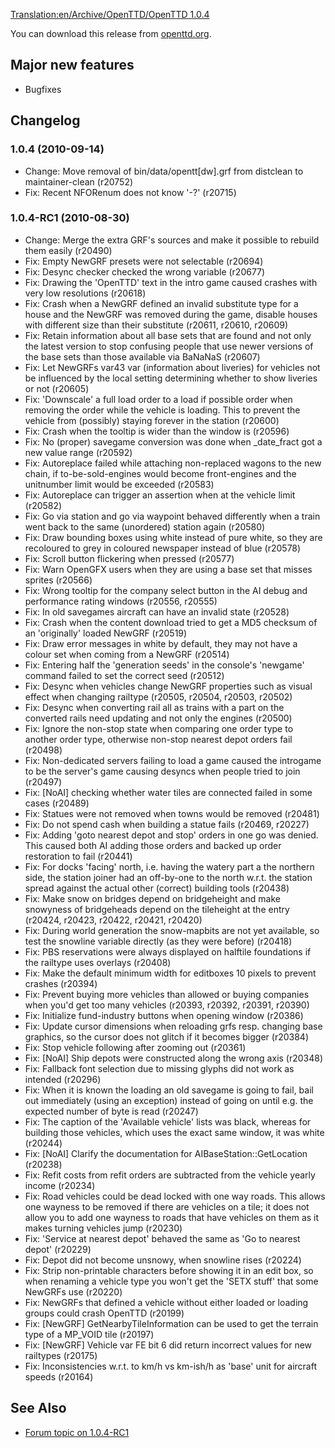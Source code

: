 [[Translation:en/Archive/OpenTTD/OpenTTD 1.0.4]]

{{en/Development/OTTDVersions}}
{{en/Archive/OpenTTD/Release|prev=en/Archive/OpenTTD/OpenTTD 1.0.3|next=en/Archive/OpenTTD/OpenTTD 1.0.5|date=2010-09-14}}

You can download this release from [http://www.openttd.org/en/download-stable/1.0.4 openttd.org].

==Major new features==

* Bugfixes

==Changelog==

===1.0.4 (2010-09-14)===

* Change: Move removal of bin/data/opentt[dw].grf from distclean to maintainer-clean (r20752)
* Fix: Recent NFORenum does not know '-?' (r20715)

===1.0.4-RC1 (2010-08-30)===

* Change: Merge the extra GRF's sources and make it possible to rebuild them easily (r20490)
* Fix: Empty NewGRF presets were not selectable {{en/Development/Design Drafts/Flyspray|4087}} (r20694)
* Fix: Desync checker checked the wrong variable (r20677)
* Fix: Drawing the 'OpenTTD' text in the intro game caused crashes with very low resolutions {{en/Development/Design Drafts/Flyspray|4081}} (r20618)
* Fix: Crash when a NewGRF defined an invalid substitute type for a house and the NewGRF was removed during the game, disable houses with different size than their substitute {{en/Development/Design Drafts/Flyspray|3702}} (r20611, r20610, r20609)
* Fix: Retain information about all base sets that are found and not only the latest version to stop confusing people that use newer versions of the base sets than those available via BaNaNaS (r20607)
* Fix: Let NewGRFs var43 var (information about liveries) for vehicles not be influenced by the local setting determining whether to show liveries or not {{en/Development/Design Drafts/Flyspray|4063}} (r20605)
* Fix: 'Downscale' a full load order to a load if possible order when removing the order while the vehicle is loading. This to prevent the vehicle from (possibly) staying forever in the station {{en/Development/Design Drafts/Flyspray|4075}} (r20600)
* Fix: Crash when the tooltip is wider than the window is {{en/Development/Design Drafts/Flyspray|4066}} (r20596)
* Fix: No (proper) savegame conversion was done when _date_fract got a new value range (r20592)
* Fix: Autoreplace failed while attaching non-replaced wagons to the new chain, if to-be-sold-engines would become front-engines and the unitnumber limit would be exceeded (r20583)
* Fix: Autoreplace can trigger an assertion when at the vehicle limit {{en/Development/Design Drafts/Flyspray|4044}} (r20582)
* Fix: Go via station and go via waypoint behaved differently when a train went back to the same (unordered) station again {{en/Development/Design Drafts/Flyspray|4039}} (r20580)
* Fix: Draw bounding boxes using white instead of pure white, so they are recoloured to grey in coloured newspaper instead of blue {{en/Development/Design Drafts/Flyspray|4051}} (r20578)
* Fix: Scroll button flickering when pressed {{en/Development/Design Drafts/Flyspray|4043}} (r20577)
* Fix: Warn OpenGFX users when they are using a base set that misses sprites (r20566)
* Fix: Wrong tooltip for the company select button in the AI debug and performance rating windows {{en/Development/Design Drafts/Flyspray|4053}} (r20556, r20555)
* Fix: In old savegames aircraft can have an invalid state (r20528)
* Fix: Crash when the content download tried to get a MD5 checksum of an 'originally' loaded NewGRF {{en/Development/Design Drafts/Flyspray|4038}} (r20519)
* Fix: Draw error messages in white by default, they may not have a colour set when coming from a NewGRF (r20514)
* Fix: Entering half the 'generation seeds' in the console's 'newgame' command failed to set the correct seed {{en/Development/Design Drafts/Flyspray|4036}} (r20512)
* Fix: Desync when vehicles change NewGRF properties such as visual effect when changing railtype {{en/Development/Design Drafts/Flyspray|3978}} (r20505, r20504, r20503, r20502)
* Fix: Desync when converting rail all as trains with a part on the converted rails need updating and not only the engines (r20500)
* Fix: Ignore the non-stop state when comparing one order type to another order type, otherwise non-stop nearest depot orders fail {{en/Development/Design Drafts/Flyspray|4030}} (r20498)
* Fix: Non-dedicated servers failing to load a game caused the introgame to be the server's game causing desyncs when people tried to join {{en/Development/Design Drafts/Flyspray|3960}} (r20497)
* Fix: [NoAI] checking whether water tiles are connected failed in some cases {{en/Development/Design Drafts/Flyspray|4031}} (r20489)
* Fix: Statues were not removed when towns would be removed (r20481)
* Fix: Do not spend cash when building a statue fails {{en/Development/Design Drafts/Flyspray|3985}} (r20469, r20227)
* Fix: Adding 'goto nearest depot and stop' orders in one go was denied. This caused both AI adding those orders and backed up order restoration to fail {{en/Development/Design Drafts/Flyspray|4024}} (r20441)
* Fix: For docks 'facing' north, i.e. having the watery part a the northern side, the station joiner had an off-by-one to the north w.r.t. the station spread against the actual other (correct) building tools {{en/Development/Design Drafts/Flyspray|4022}} (r20438)
* Fix: Make snow on bridges depend on bridgeheight and make snowyness of bridgeheads depend on the tileheight at the entry {{en/Development/Design Drafts/Flyspray|3947}} (r20424, r20423, r20422, r20421, r20420)
* Fix: During world generation the snow-mapbits are not yet available, so test the snowline variable directly (as they were before) {{en/Development/Design Drafts/Flyspray|4017}} (r20418)
* Fix: PBS reservations were always displayed on halftile foundations if the railtype uses overlays {{en/Development/Design Drafts/Flyspray|4013}} (r20408)
* Fix: Make the default minimum width for editboxes 10 pixels to prevent crashes {{en/Development/Design Drafts/Flyspray|4010}} (r20394)
* Fix: Prevent buying more vehicles than allowed or buying companies when you'd get too many vehicles {{en/Development/Design Drafts/Flyspray|3993}} (r20393, r20392, r20391, r20390)
* Fix: Initialize fund-industry buttons when opening window (r20386)
* Fix: Update cursor dimensions when reloading grfs resp. changing base graphics, so the cursor does not glitch if it becomes bigger (r20384)
* Fix: Stop vehicle following after zooming out {{en/Development/Design Drafts/Flyspray|3989}} (r20361)
* Fix: [NoAI] Ship depots were constructed along the wrong axis {{en/Development/Design Drafts/Flyspray|4004}} (r20348)
* Fix: Fallback font selection due to missing glyphs did not work as intended (r20296)
* Fix: When it is known the loading an old savegame is going to fail, bail out immediately (using an exception) instead of going on until e.g. the expected number of byte is read (r20247)
* Fix: The caption of the 'Available vehicle' lists was black, whereas for building those vehicles, which uses the exact same window, it was white (r20244)
* Fix: [NoAI] Clarify the documentation for AIBaseStation::GetLocation (r20238)
* Fix: Refit costs from refit orders are subtracted from the vehicle yearly income {{en/Development/Design Drafts/Flyspray|3988}} (r20234)
* Fix: Road vehicles could be dead locked with one way roads. This allows one wayness to be removed if there are vehicles on a tile; it does not allow you to add one wayness to roads that have vehicles on them as it makes turning vehicles jump {{en/Development/Design Drafts/Flyspray|3961}} (r20230)
* Fix: 'Service at nearest depot' behaved the same as 'Go to nearest depot' {{en/Development/Design Drafts/Flyspray|3986}} (r20229)
* Fix: Depot did not become unsnowy, when snowline rises {{en/Development/Design Drafts/Flyspray|3976}} (r20224)
* Fix: Strip non-printable characters before showing it in an edit box, so when renaming a vehicle type you won't get the 'SETX stuff' that some NewGRFs use {{en/Development/Design Drafts/Flyspray|3974}} (r20220)
* Fix: NewGRFs that defined a vehicle without either loaded or loading groups could crash OpenTTD {{en/Development/Design Drafts/Flyspray|3964}} (r20199)
* Fix: [NewGRF] GetNearbyTileInformation can be used to get the terrain type of a MP_VOID tile {{en/Development/Design Drafts/Flyspray|3963}} (r20197)
* Fix: [NewGRF] Vehicle var FE bit 6 did return incorrect values for new railtypes (r20175)
* Fix: Inconsistencies w.r.t. to km/h vs km-ish/h as 'base' unit for aircraft speeds {{en/Development/Design Drafts/Flyspray|3870}} (r20164)

== See Also ==
* [http://www.tt-forums.net/viewtopic.php?f=29&t=49880 Forum topic on 1.0.4-RC1]